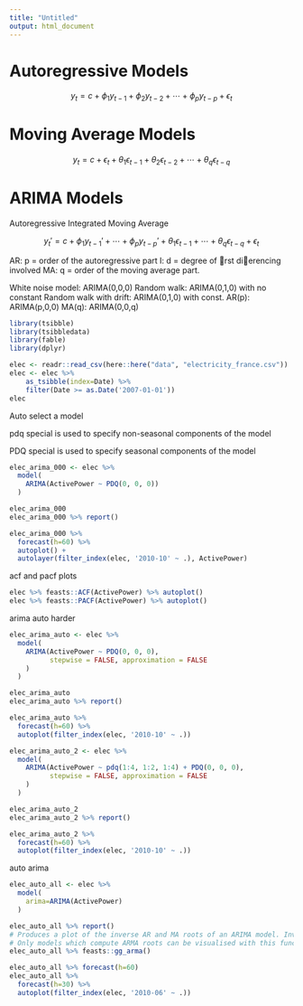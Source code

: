 ```yaml
---
title: "Untitled"
output: html_document
---
```



# Autoregressive Models


$$
y_t = c+ \phi_1y_{t-1} + \phi_2y_{t-2} + \cdots + \phi_py_{t-p} + \epsilon_t
$$

# Moving Average Models

$$
y_t = c + \epsilon_t + \theta_1\epsilon_{t-1} + \theta_2\epsilon_{t-2} + \cdots + \theta_q\epsilon_{t-q}
$$

# ARIMA Models

Autoregressive Integrated Moving Average

$$
y_t' = c + \phi_1y_{t-1}' + \cdots + \phi_py_{t-p}' + \theta_1\epsilon_{t-1} + \cdots + \theta_q\epsilon_{t-q} + \epsilon_t
$$

AR: p = order of the autoregressive part
I: d = degree of rst dierencing involved
MA: q = order of the moving average part.

White noise model: ARIMA(0,0,0)
Random walk: ARIMA(0,1,0) with no constant
Random walk with drift: ARIMA(0,1,0) with const.
AR(p): ARIMA(p,0,0)
MA(q): ARIMA(0,0,q)

```r
library(tsibble)
library(tsibbledata)
library(fable)
library(dplyr)

elec <- readr::read_csv(here::here("data", "electricity_france.csv"))
elec <- elec %>% 
    as_tsibble(index=Date) %>% 
    filter(Date >= as.Date('2007-01-01'))
elec
```

Auto select a model

pdq special is used to specify non-seasonal components of the model

PDQ special is used to specify seasonal components of the model

```r
elec_arima_000 <- elec %>% 
  model(
    ARIMA(ActivePower ~ PDQ(0, 0, 0))
  )
```

```r
elec_arima_000
elec_arima_000 %>% report()

```

```r
elec_arima_000 %>% 
  forecast(h=60) %>% 
  autoplot() + 
  autolayer(filter_index(elec, '2010-10' ~ .), ActivePower)
```

acf and pacf plots

```r
elec %>% feasts::ACF(ActivePower) %>% autoplot()
elec %>% feasts::PACF(ActivePower) %>% autoplot()
```

arima auto harder

```r
elec_arima_auto <- elec %>% 
  model(
    ARIMA(ActivePower ~ PDQ(0, 0, 0), 
          stepwise = FALSE, approximation = FALSE
    )
  )

elec_arima_auto
elec_arima_auto %>% report()

elec_arima_auto %>% 
  forecast(h=60) %>% 
  autoplot(filter_index(elec, '2010-10' ~ .))
```

```r
elec_arima_auto_2 <- elec %>% 
  model(
    ARIMA(ActivePower ~ pdq(1:4, 1:2, 1:4) + PDQ(0, 0, 0), 
          stepwise = FALSE, approximation = FALSE
    )
  )

elec_arima_auto_2
elec_arima_auto_2 %>% report()

elec_arima_auto_2 %>% 
  forecast(h=60) %>% 
  autoplot(filter_index(elec, '2010-10' ~ .))
```

auto arima

```r
elec_auto_all <- elec %>% 
  model(
    arima=ARIMA(ActivePower)
  )

elec_auto_all %>% report()
# Produces a plot of the inverse AR and MA roots of an ARIMA model. Inverse roots outside the unit circle are shown in red.
# Only models which compute ARMA roots can be visualised with this function
elec_auto_all %>% feasts::gg_arma()
```

```r
elec_auto_all %>% forecast(h=60)
elec_auto_all %>% 
  forecast(h=30) %>% 
  autoplot(filter_index(elec, '2010-06' ~ .))
```

